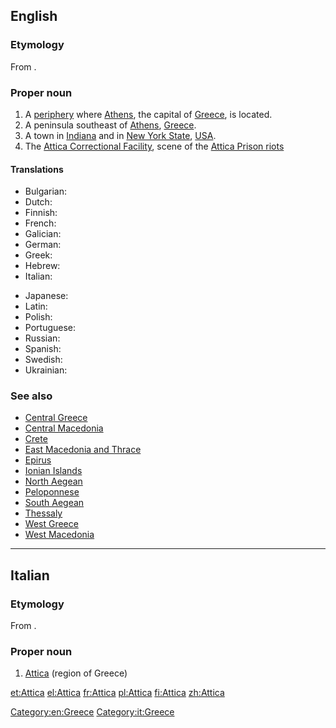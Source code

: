 ==English==
{{wikipedia}}

===Etymology===
From {{etyl|grc|en}} {{term|Ἀττική|lang=grc}}.

===Proper noun===
{{en-proper noun}}

# A [[periphery]] where [[Athens]], the capital of [[Greece]], is located.
# A peninsula southeast of [[Athens]], [[Greece]].
# A town in [[Indiana]] and in [[New York State]], [[USA]].
# The [[w:Attica Correctional Facility|Attica Correctional Facility]], scene of the [[w:Attica Prison riots|Attica Prison riots]]

====Translations====
{{trans-top|a periphery}}
* Bulgarian: {{t|bg|Атика|tr=Atika|f}}
* Dutch: {{t|nl|Attica}}
* Finnish: {{t|fi|Attika}}
* French: {{t+|fr|Attique}}
* Galician: {{t|gl|Ática|f}}
* German: {{t+|de|Attika}}
* Greek: {{t+|el|Αττική}}
* Hebrew: {{t|he|אטיקה|tr=Atika|f}}
* Italian: {{t|it|Attica|f}}
{{trans-mid}}
* Japanese: {{t|ja|アッティカ|tr=Attika}}
* Latin: {{t|la|Attica|f}}
* Polish: {{t|pl|Attyka|f}}
* Portuguese: {{t|pt|Ática|f}}
* Russian: {{t|ru|Аттика|tr=Attika|f}}
* Spanish: {{t+|es|Ática|f}}
* Swedish: {{t|sv|Attika}}
* Ukrainian: {{t|uk|Аттіка|tr=Attika|f}}
{{trans-bottom}}

===See also===
* [[Central Greece]]
* [[Central Macedonia]]
* [[Crete]]
* [[East Macedonia and Thrace]]
* [[Epirus]]
* [[Ionian Islands]]
* [[North Aegean]]
* [[Peloponnese]]
* [[South Aegean]]
* [[Thessaly]]
* [[West Greece]]
* [[West Macedonia]]

[[Category:en:Greece]]

----

==Italian==
{{wikipedia|lang=it}}

===Etymology===
From {{etyl|grc|it}} {{term|Ἀττική|lang=grc}}.

===Proper noun===
{{it-proper noun|f}}

# [[#English|Attica]] (region of Greece)

[[Category:it:Greece]]

[[et:Attica]]
[[el:Attica]]
[[fr:Attica]]
[[pl:Attica]]
[[fi:Attica]]
[[zh:Attica]]